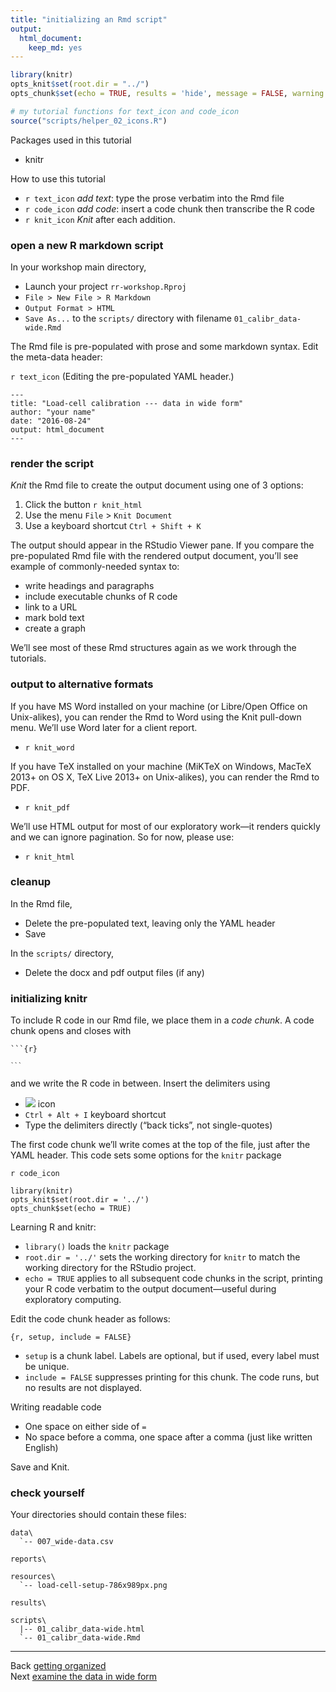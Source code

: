 ```yaml
---
title: "initializing an Rmd script"
output:
  html_document:
    keep_md: yes
---
```


```r
library(knitr)
opts_knit$set(root.dir = "../")
opts_chunk$set(echo = TRUE, results = 'hide', message = FALSE, warning = FALSE)
```

```r
# my tutorial functions for text_icon and code_icon
source("scripts/helper_02_icons.R")
```

Packages used in this tutorial 

- knitr

How to use this tutorial 

- `r text_icon` *add text*: type the prose verbatim into the Rmd file 
- `r code_icon` *add code*: insert a code chunk then transcribe the R code 
- `r knit_icon` *Knit* after each addition. 

### open a new R markdown script 

In your workshop main directory, 

- Launch your project `rr-workshop.Rproj` 
- `File > New File > R Markdown` 
- `Output Format > HTML` 
- `Save As...` to the `scripts/` directory with filename `01_calibr_data-wide.Rmd`  

The Rmd file is pre-populated with prose and some markdown syntax. Edit the meta-data header:

`r text_icon` (Editing the pre-populated YAML header.)

    ---
    title: "Load-cell calibration --- data in wide form"
    author: "your name"
    date: "2016-08-24"
    output: html_document
    ---

### render the script 

*Knit* the Rmd file to create the output document using one of 3 options: 

1. Click the button `r knit_html`
1. Use the menu `File` > `Knit Document`
1. Use a keyboard shortcut `Ctrl + Shift + K`

The output should appear in the RStudio Viewer pane. If you compare the pre-populated Rmd file with the rendered output document, you'll see example of commonly-needed syntax to:  

- write headings and paragraphs 
- include executable chunks of R code 
- link to a URL 
- mark bold text  
- create a graph 

We'll see most of these Rmd structures again as we work through the tutorials. 


### output to alternative formats 

If you have MS Word installed on your machine (or Libre/Open Office on Unix-alikes), you can render the Rmd to Word using the Knit pull-down menu. We'll use Word later for a client report. 

- `r knit_word`

If you have TeX installed on your machine (MiKTeX on Windows, MacTeX 2013+ on OS X, TeX Live 2013+ on Unix-alikes), you can render the Rmd to PDF.

- `r knit_pdf`

We'll use HTML output for most of our exploratory work---it renders quickly and we can ignore pagination. So for now, please use: 

- `r knit_html`


### cleanup  

In the Rmd file, 

- Delete the pre-populated text, leaving only the YAML header
- Save

In the `scripts/` directory, 

- Delete the docx and pdf output files (if any) 

### initializing knitr

To include R code in our Rmd file, we place them in a *code chunk*. A code chunk opens and closes with 

<pre><code>```{r}

<code>```</code>
</code></pre>

and we write the R code in between.  Insert the delimiters using 

- ![](../resources/images/insert-code.png) icon
- `Ctrl + Alt + I` keyboard shortcut
- Type the delimiters directly ("back ticks", not single-quotes)

The first code chunk we'll write comes at the top of the file, just after the YAML header. This code sets some options for the `knitr` package 

`r code_icon` 

    library(knitr)
    opts_knit$set(root.dir = '../')
    opts_chunk$set(echo = TRUE)

Learning R and knitr:

- `library()` loads the `knitr` package
- `root.dir = '../'` sets the working directory for `knitr` to match the working directory for the RStudio project.  
- `echo = TRUE` applies to all subsequent code chunks in the script,  printing your R code verbatim to the output document---useful during exploratory computing. 

Edit the code chunk header as follows:

    {r, setup, include = FALSE}

- `setup` is a chunk label. Labels are optional, but if used, every label must be unique.
- `include = FALSE` suppresses printing for this chunk. The code runs, but no results are not displayed. 

Writing readable code

- One space on either side of `=`
- No space before a comma, one space after a comma (just like written English) 

Save and Knit. 

### check yourself

Your directories should contain these files:

    data\
      `-- 007_wide-data.csv

    reports\
    
    resources\
      `-- load-cell-setup-786x989px.png 
      
    results\
      
    scripts\
      |-- 01_calibr_data-wide.html
      `-- 01_calibr_data-wide.Rmd 




---
Back [getting organized](104_getting-organized.html)<br>
Next [examine the data in wide form](109_examine-wide-data.html)





